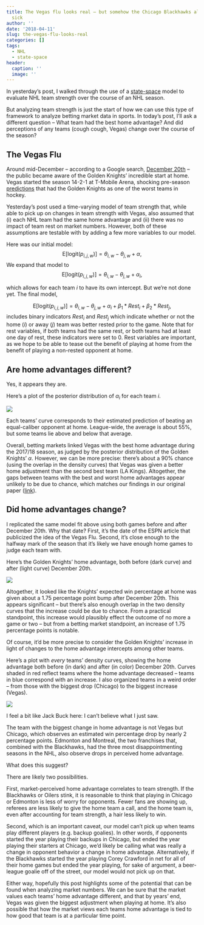 ```yaml
---
title: The Vegas flu looks real — but somehow the Chicago Blackhawks also got sick
  sick
author: ''
date: '2018-04-11'
slug: the-vegas-flu-looks-real
categories: []
tags:
  - NHL
  - state-space
header:
  caption: ''
  image: ''
---
```


In yesterday's post, I walked through the use of a [state-space](http://statsbylopez.netlify.com/post/a-state-space-model-to-evaluate-sports-teams/) model to evaluate NHL team strength over the course of an NHL season. 

But analyzing team strength is just the start of how we can use this type of framework to analyze betting market data in sports. In today's post, I'll ask a different question -- What team had the best home advantage? And did perceptions of any teams (cough cough, Vegas) change over the course of the season?

## The Vegas Flu

Around mid-December -- according to a Google search, [December 20th](http://www.espn.com/nhl/story/_/id/21825994/nhl-vegas-flu-real-golden-knights-stunning-home-success) -- the public became aware of the Golden Knights' incredible start at home. Vegas started the season 14-2-1 at T-Mobile Arena, shocking pre-season [predictions](http://www.espn.com/nhl/story/_/id/20841111/2017-18-nhl-season-preview-vegas-golden-knights) that had the Golden Knights as one of the worst teams in hockey. 

Yesterday's post used a time-varying model of team strength that, while able to pick up on changes in team strength with Vegas, also assumed that (i) each NHL team had the same home advantage and (ii) there was no impact of team rest on market numbers. However, both of these assumptions are testable with by adding a few more variables to our model. 

Here was our initial model:
$$
\text{E}[\text{logit}(p_{i,j,w})] = \theta_{i,w} - \theta_{j,w} + \alpha,
$$ 
We expand that model to 
$$
\text{E}[\text{logit}(p_{i,j,w})] = \theta_{i,w} - \theta_{j,w} + \alpha_i,
$$

which allows for each team $i$ to have its own intercept. But we're not done yet. The final model, 

$$
\text{E}[\text{logit}(p_{i,j,w})] = \theta_{i,w} - \theta_{j,w} + \alpha_i + \beta_1*Rest_i + \beta_2*Rest_j,
$$ 
includes binary indicators $Rest_i$ and $Rest_j$ which indicate whether or not the home ($i$) or away ($j$) team was better rested prior to the game. Note that for rest variables, if both teams had the same rest, or both teams had at least one day of rest, these indicators were set to 0. Rest variables are important, as we hope to be able to tease out the benefit of playing at home from the benefit of playing a non-rested opponent at home.

## Are home advantages different?

Yes, it appears they are. 

Here's a plot of the posterior distribution of $\alpha_i$ for each team $i$. 

![](/img/vegas1.png)

Each teams' curve corresponds to their estimated prediction of beating an equal-caliber opponent at home. League-wide, the average is about 55\%, but some teams lie above and below that average. 

Overall, betting markets linked Vegas with the best home advantage during the 2017/18 season, as judged by the posterior distribution of the Golden Knights' $\alpha$. However, we can be more precise: there's about a 90\% chance (using the overlap in the density curves) that Vegas was given a better home adjustment than the second best team (LA Kings). Altogether, the gaps between teams with the best and worst home advantages appear unlikely to be due to chance, which matches our findings in our original paper ([link](https://arxiv.org/abs/1701.05976)). 

## Did home advantages change?

I replicated the same model fit above using both games before and after December 20th. Why that date? First, it's the date of the ESPN article that publicized the idea of the Vegas Flu. Second, it's close enough to the halfway mark of the season that it's likely we have enough home games to judge each team with. 

Here's the Golden Knights' home advantage, both before (dark curve) and after (light curve) December 20th. 

![](/img/vegas2.png)

Altogether, it looked like the Knights' expected win percentage at home was given about a 1.75 percentage point bump after December 20th. This appears significant -- but there's also enough overlap in the two density curves that the increase could be due to chance. From a practical standpoint, this increase would plausibly effect the outcome of no more a game or two -- but from a betting market standpoint, an increase of 1.75 percentage points is notable. 

Of course, it'd be more precise to consider the Golden Knights' increase in light of changes to the home advantage intercepts among other teams.

Here's a plot with *every* teams' density curves, showing the home advantage both before (in dark) and after (in color) December 20th. Curves shaded in red reflect teams where the home advantage decreased -- teams in blue correspond with an increase. I also organized teams in a weird order -- from those with the biggest drop (Chicago) to the biggest increase (Vegas).

![](/img/vegas3.png)

I feel a bit like Jack Buck here: I can't believe what I just saw. 

The team with the biggest change in home advantage is not Vegas but Chicago, which observes an estimated win percentage drop by nearly 2 percentage points. Edmonton and Montreal, the two franchises that, combined with the Blackhawks, had the three most disappointmenting seasons in the NHL, also observe drops in perceived home advantage.

What does this suggest? 

There are likely two possibilities.

First, market-perceived home advantage correlates to team strength. If the Blackhawks or Oilers stink, it is reasonable to think that playing in Chicago or Edmonton is less of worry for opponents. Fewer fans are showing up, referees are less likely to give the home team a call, and the home team is, even after accounting for team strength, a hair less likely to win.

Second, which is an important caveat, our model can't pick up when teams play different players (e.g. backup goalies). In other words, if opponents started the year playing their backups in Chicago, but ended the year playing their starters at Chicago, we'd likely be calling what was really a change in opponent behavior a change in home advantage. Alternatively, if the Blackhawks started the year playing Corey Crawford in net for all of their home games but ended the year playing, for sake of argument, a beer-league goalie off of the street, our model would not pick up on that.

Either way, hopefully this post highlights some of the potential that can be found when analyzing market numbers. We can be sure that the market values each teams' home advantage different, and that by years' end, Vegas was given the biggest adjustment when playing at home. It's also possible that how the market views each teams home advantage is tied to how good that team is at a particular time point. 


